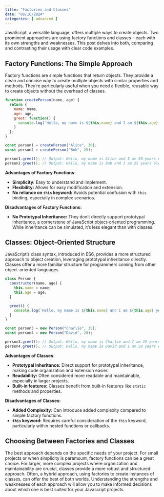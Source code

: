 ```yaml
---
title: "Factories and Classes"
date: "08/16/2024"
categories: [ advanced ]
---
```


JavaScript, a versatile language, offers multiple ways to create objects.  Two prominent approaches are using factory functions and classes – each with its own strengths and weaknesses.  This post delves into both, comparing and contrasting their usage with clear code examples.


## Factory Functions: The Simple Approach

Factory functions are simple functions that return objects. They provide a clean and concise way to create multiple objects with similar properties and methods.  They're particularly useful when you need a flexible, reusable way to create objects without the overhead of classes.

```javascript
function createPerson(name, age) {
  return {
    name: name,
    age: age,
    greet: function() {
      console.log(`Hello, my name is ${this.name} and I am ${this.age} years old.`);
    }
  };
}

const person1 = createPerson("Alice", 30);
const person2 = createPerson("Bob", 25);

person1.greet(); // Output: Hello, my name is Alice and I am 30 years old.
person2.greet(); // Output: Hello, my name is Bob and I am 25 years old.
```

**Advantages of Factory Functions:**

* **Simplicity:**  Easy to understand and implement.
* **Flexibility:**  Allows for easy modification and extension.
* **No reliance on `this` keyword:**  Avoids potential confusion with `this` binding, especially in complex scenarios.


**Disadvantages of Factory Functions:**

* **No Prototypal Inheritance:**  They don't directly support prototypal inheritance, a cornerstone of JavaScript object-oriented programming.  While inheritance can be simulated, it's less elegant than with classes.


## Classes:  Object-Oriented Structure

JavaScript's class syntax, introduced in ES6, provides a more structured approach to object creation, leveraging prototypal inheritance directly. Classes offer a more familiar structure for programmers coming from other object-oriented languages.


```javascript
class Person {
  constructor(name, age) {
    this.name = name;
    this.age = age;
  }

  greet() {
    console.log(`Hello, my name is ${this.name} and I am ${this.age} years old.`);
  }
}

const person3 = new Person("Charlie", 35);
const person4 = new Person("David", 28);

person3.greet(); // Output: Hello, my name is Charlie and I am 35 years old.
person4.greet(); // Output: Hello, my name is David and I am 28 years old.
```


**Advantages of Classes:**

* **Prototypal Inheritance:**  Direct support for prototypal inheritance, making code organization and extension easier.
* **Readability:**  Often considered more readable and maintainable, especially in larger projects.
* **Built-in features:**  Classes benefit from built-in features like `static` methods and properties.


**Disadvantages of Classes:**

* **Added Complexity:**  Can introduce added complexity compared to simple factory functions.
* **`this` keyword:**  Requires careful consideration of the `this` keyword, particularly within nested functions or callbacks.


## Choosing Between Factories and Classes

The best approach depends on the specific needs of your project.  For small projects or when simplicity is paramount, factory functions can be a great choice. For larger, more complex projects where organization and maintainability are crucial, classes provide a more robust and structured approach.  Often, a hybrid approach, using factories to create instances of classes, can offer the best of both worlds.  Understanding the strengths and weaknesses of each approach will allow you to make informed decisions about which one is best suited for your Javascript projects.

